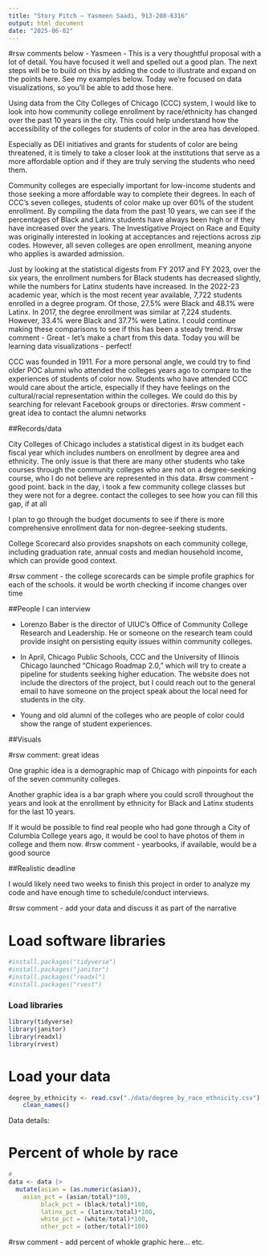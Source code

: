 ```yaml
---
title: "Story Pitch — Yasmeen Saadi, 913-208-6316"
output: html_document
date: "2025-06-02"
---
```

#rsw comments below -
Yasmeen - This is a very thoughtful proposal with a lot of detail. You have focused it well and spelled out a good plan. The next steps will be to build on this by adding the code to illustrate and expand on the points here. See my examples below. Today we're focused on data visualizations, so you'll be able to add those here.


Using data from the City Colleges of Chicago (CCC) system, I would like to look into how community college enrollment by race/ethnicity has changed over the past 10 years in the city. This could help understand how the accessibility of the colleges for students of color in the area has developed.

Especially as DEI initiatives and grants for students of color are being threatened, it is timely to take a closer look at the institutions that serve as a more affordable option and if they are truly serving the students who need them.

Community colleges are especially important for low-income students and those seeking a more affordable way to complete their degrees. In each of CCC's seven colleges, students of color make up over 60% of the student enrollment. By compiling the data from the past 10 years, we can see if the percentages of Black and Latinx students have always been high or if they have increased over the years. The Investigative Project on Race and Equity was originally interested in looking at acceptances and rejections across zip codes. However, all seven colleges are open enrollment, meaning anyone who applies is awarded admission.

Just by looking at the statistical digests from FY 2017 and FY 2023, over the six years, the enrollment numbers for Black students has decreased slightly, while the numbers for Latinx students have increased. In the 2022-23 academic year, which is the most recent year available, 7,722 students enrolled in a degree program. Of those, 27.5% were Black and 48.1% were Latinx. In 2017, the degree enrollment was similar at 7,224 students. However, 33.4% were Black and 37.7% were Latinx. I could continue making these comparisons to see if this has been a steady trend.
#rsw comment - Great - let's make a chart from this data. Today you will be learning data visualizations - perfect!

CCC was founded in 1911. For a more personal angle, we could try to find older POC alumni who attended the colleges years ago to compare to the experiences of students of color now. Students who have attended CCC would care about the article, especially if they have feelings on the cultural/racial representation within the colleges. We could do this by searching for relevant Facebook groups or directories.
#rsw comment - great idea to contact the alumni networks

##Records/data 

City Colleges of Chicago includes a statistical digest in its budget each fiscal year which includes numbers on enrollment by degree area and ethnicity. The only issue is that there are many other students who take courses through the community colleges who are not on a degree-seeking course, who I do not believe are represented in this data.
#rsw comment - good point. back in the day, i took a few community college classes but they were not for a degree. contact the colleges to see how you can fill this gap, if at all

I plan to go through the budget documents to see if there is more comprehensive enrollment data for non-degree-seeking students.

College Scorecard also provides snapshots on each community college, including graduation rate, annual costs and median household income, which can provide good context.

#rsw comment - the college scorecards can be simple profile graphics for each of the schools. it would be worth checking if income changes over time

##People I can interview 

- Lorenzo Baber is the director of UIUC's Office of Community College Research and Leadership. He or someone on the research team could provide insight on persisting equity issues within community colleges.

- In April, Chicago Public Schools, CCC and the University of Illinois Chicago launched “Chicago Roadmap 2.0,” which will try to create a pipeline for students seeking higher education. The website does not include the directors of the project, but I could reach out to the general email to have someone on the project speak about the local need for students in the city.

- Young and old alumni of the colleges who are people of color could show the range of student experiences.

##Visuals

#rsw comment: great ideas

One graphic idea is a demographic map of Chicago with pinpoints for each of the seven community colleges.

Another graphic idea is a bar graph where you could scroll throughout the years and look at the enrollment by ethnicity for Black and Latinx students for the last 10 years.

If it would be possible to find real people who had gone through a City of Columbia College years ago, it would be cool to have photos of them in college and them now.
#rsw comment - yearbooks, if available, would be a good source

##Realistic deadline 

I would likely need two weeks to finish this project in order to analyze my code and have enough time to schedule/conduct interviews.


#rsw comment - add your data and discuss it as part of the narrative


# Load software libraries
```r
#install.packages("tidyverse")
#install.packages("janitor")
#install.packages("readxl")
#install.packages("rvest")
```

### Load libraries
```r
library(tidyverse)
library(janitor)
library(readxl)
library(rvest)

```


# Load your data


```r
degree_by_ethnicity <- read.csv("./data/degree_by_race_ethnicity.csv") |> 
    clean_names()

```

Data details:

# Percent of whole by race

```r
# 
data <- data |>
  mutate(asian = (as.numeric(asian)),
    asian_pct = (asian/total)*100,
         black_pct = (black/total)*100,
         latinx_pct = (latinx/total)*100,
         white_pct = (white/total)*100,
         other_pct = (other/total)*100)
```


#rsw comment - add percent of whokle graphic here... etc.

